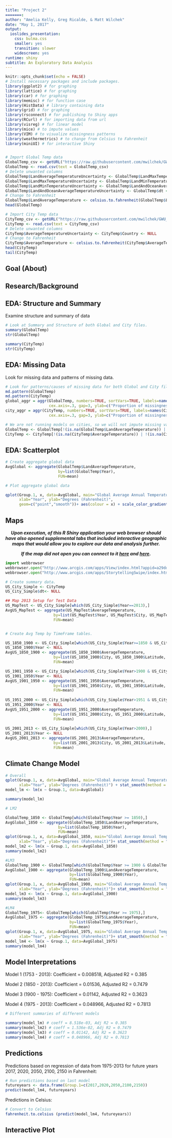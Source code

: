 ```yaml
---
title: "Project 2"
=======:
author: "Amelia Kelly, Greg Ricalde, & Matt Wilchek"
date: "May 1, 2017"
output:
  ioslides_presentation:
    css: bulma.css
    smaller: yes
    transition: slower
    widescreen: yes
runtime: shiny
subtitle: An Exploratory Data Analysis
---
```


```r
knitr::opts_chunk$set(echo = FALSE)
# Install necessary packages and include packages.
library(ggplot2) # for graphing
library(lattice) # for graphing
library(car) # for graphing
library(memisc) # for function case
library(HistData) # library containing data
library(grid) # for graphing
library(rsconnect) # for publishing to Shiny apps
library(RCurl) # for importing data from url
library(visreg) # for linear model
library(mice) # to impute values
library(VIM) # to visualize missingness patterns
library(weathermetrics) # to change from Celsius to Fahrenheit
library(miniUI) # for interactive Shiny


# Import Global Temp data
GlobalTemp_csv <- getURL("https://raw.githubusercontent.com/mwilchek/GWU_Project.AnalyzingClimateChange/master/GlobalTemperatures.csv")
GlobalTemp <- read.csv(text = GlobalTemp_csv)
# Delete unwanted columns
GlobalTemp$LandAverageTemperatureUncertainty <- GlobalTemp$LandMaxTemperature <-
GlobalTemp$LandMaxTemperatureUncertainty <- GlobalTemp$LandMinTemperature <-
GlobalTemp$LandMinTemperatureUncertainty <- GlobalTemp$LandAndOceanAverageTemperature <-
GlobalTemp$LandAndOceanAverageTemperatureUncertainty <- GlobalTemp$dt <- GlobalTemp$Day <- GlobalTemp$Month <- NULL
# Change to Fahrenheit
GlobalTemp$LandAverageTemperature <- celsius.to.fahrenheit(GlobalTemp$LandAverageTemperature)
head(GlobalTemp)

# Import City Temp data
CityTemp_csv <- getURL("https://raw.githubusercontent.com/mwilchek/GWU_Project.AnalyzingClimateChange/master/US_City.csv")
CityTemp <- read.csv(text = CityTemp_csv)
# Delete unwanted columns
CityTemp$AverageTemperatureUncertainty <- CityTemp$Country <- NULL
# Change to Fahrenheit
CityTemp$AverageTemperature <- celsius.to.fahrenheit(CityTemp$AverageTemperature)
head(CityTemp)
tail(CityTemp)
```

## Goal (About)

## Research/Background


  
## EDA: Structure and Summary

Examine structure and summary of data

```r
# Look at Summary and Structure of both Global and City files.
summary(GlobalTemp)
str(GlobalTemp)

summary(CityTemp)
str(CityTemp)

```

## EDA: Missing Data
Look for missing data and patterns of missing data.
```r
# Look for patterns/causes of missing data for both Global and City files.
md.pattern(GlobalTemp)
md.pattern(CityTemp)
global_aggr = aggr(GlobalTemp, numbers=TRUE, sortVars=TRUE, labels=names(GlobalTemp), 
                   cex.axis=.3, gap=3, ylab=c("Proportion of missingness","Missingness Pattern"))
city_aggr = aggr(CityTemp, numbers=TRUE, sortVars=TRUE, labels=names(CityTemp), 
                   cex.axis=.3, gap=3, ylab=c("Proportion of missingness","Missingness Pattern"))

# We are not running models on cities, so we will not impute missing values; eliminate missing values.
GlobalTemp <- GlobalTemp[!(is.na(GlobalTemp$LandAverageTemperature)) | !(is.na(GlobalTemp$LandAverageTemperature)),]
CityTemp <- CityTemp[!(is.na(CityTemp$AverageTemperature)) | !(is.na(CityTemp$AverageTemperature)),]
```

## EDA: Scatterplot

```r
# Create aggregate global data
AvgGlobal <- aggregate(GlobalTemp$LandAverageTemperature, 
                       by=list(GlobalTemp$Year), 
                       FUN=mean)

# Plot aggregate global data

qplot(Group.1, x, data=AvgGlobal, main="Global Average Annual Temperature 1753-2013", 
      xlab="Year", ylab="Degrees (Fahrenheit)",
      geom=c("point","smooth"))+ aes(colour = x) + scale_color_gradient(low="blue", high="red")

```


## Maps

<p align="center"><b><i>Upon execution, of this R Shiny application your web browser should have also opened supplemental tabs that included interactive geographic maps that would allow you to explore our data and analysis further.</b></i></p>
<p></p>
<p align="center"><b><i>If the map did not open you can connect to it <a href="http://www.arcgis.com/apps/View/index.html?appid=a29ddc77e43a4013a982d08d8344cb6b">here</a> and <a href="http://www.arcgis.com/apps/StorytellingSwipe/index.html?appid=bd128209373d4b8a850f05310cbe0a6e">here</a>.</b></i></p>

```python
import webbrowser
webbrowser.open("http://www.arcgis.com/apps/View/index.html?appid=a29ddc77e43a4013a982d08d8344cb6b")
webbrowser.open("http://www.arcgis.com/apps/StorytellingSwipe/index.html?appid=bd128209373d4b8a850f05310cbe0a6e")
```

```r

# Create summary data.
US_City_Simple <- CityTemp
US_City_Simple$dt<- NULL

## Map 2013 Setup for Test Data
US_MapTest <- US_City_Simple[which(US_City_Simple$Year==2013),]
AvgUS_MapTest <- aggregate(US_MapTest$AverageTemperature, 
                     by=list(US_MapTest$Year, US_MapTest$City, US_MapTest$Latitude, US_MapTest$Longitude), 
                     FUN=mean)


# Create Avg Temp by TimeFrame tables.

US_1850_1900 <- US_City_Simple[which(US_City_Simple$Year>=1850 & US_City_Simple$Year<=1900),]
US_1850_1900$Year <- NULL
AvgUS_1850_1900 <- aggregate(US_1850_1900$AverageTemperature, 
                     by=list(US_1850_1900$City, US_1850_1900$Latitude, US_1850_1900$Longitude), 
                     FUN=mean)

US_1901_1950 <- US_City_Simple[which(US_City_Simple$Year>1900 & US_City_Simple$Year<=1950),]
US_1901_1950$Year <- NULL
AvgUS_1901_1950 <- aggregate(US_1901_1950$AverageTemperature, 
                     by=list(US_1901_1950$City, US_1901_1950$Latitude, US_1901_1950$Longitude), 
                     FUN=mean)
  
US_1951_2000 <- US_City_Simple[which(US_City_Simple$Year>1951 & US_City_Simple$Year<=2000),]
US_1951_2000$Year <- NULL
AvgUS_1951_2000 <- aggregate(US_1951_2000$AverageTemperature, 
                     by=list(US_1951_2000$City, US_1951_2000$Latitude, US_1951_2000$Longitude), 
                     FUN=mean)
  
US_2001_2013 <- US_City_Simple[which(US_City_Simple$Year>2000),]
US_2001_2013$Year <- NULL
AvgUS_2001_2013 <- aggregate(US_2001_2013$AverageTemperature, 
                     by=list(US_2001_2013$City, US_2001_2013$Latitude, US_2001_2013$Longitude), 
                     FUN=mean)

```


## Climate Change Model

```r
# Overall
qplot(Group.1, x, data=AvgGlobal, main="Global Average Annual Temperature 1753-2013", 
      xlab="Year", ylab="Degrees (Fahrenheit)") + stat_smooth(method = "lm", col = "blue")+ aes(colour = x) + scale_color_gradient(low="blue", high="red")
model_lm <- lm(x ~ Group.1, data=AvgGlobal)

summary(model_lm)

# LM2

GlobalTemp_1850 <- GlobalTemp[which(GlobalTemp$Year >= 1850),]
AvgGlobal_1850 <- aggregate(GlobalTemp_1850$LandAverageTemperature, 
                       by=list(GlobalTemp_1850$Year), 
                       FUN=mean)
qplot(Group.1, x, data=AvgGlobal_1850, main="Global Average Annual Temperature 1850-2013",
      xlab="Year", ylab="Degrees (Fahrenheit)")+ stat_smooth(method = "lm", col = "blue")+ aes(colour = x) + scale_color_gradient(low="blue", high="red")
model_lm2 <- lm(x ~ Group.1, data=AvgGlobal_1850)
summary(model_lm2)

#LM3
GlobalTemp_1900 <- GlobalTemp[which(GlobalTemp$Year >= 1900 & GlobalTemp$Year < 1975),]
AvgGlobal_1900 <- aggregate(GlobalTemp_1900$LandAverageTemperature, 
                            by=list(GlobalTemp_1900$Year), 
                            FUN=mean)
qplot(Group.1, x, data=AvgGlobal_1900, main="Global Average Annual Temperature 1900-1974",
      xlab="Year", ylab="Degrees (Fahrenheit)")+ stat_smooth(method = "lm", col = "blue")+ aes(colour = x) + scale_color_gradient(low="blue", high="red")
model_lm3 <- lm(x ~ Group.1, data=AvgGlobal_1900)
summary(model_lm3)

#LM4
GlobalTemp_1975<- GlobalTemp[which(GlobalTemp$Year >= 1975),]
AvgGlobal_1975 <- aggregate(GlobalTemp_1975$LandAverageTemperature, 
                            by=list(GlobalTemp_1975$Year), 
                            FUN=mean)
qplot(Group.1, x, data=AvgGlobal_1975, main="Global Average Annual Temperature 1975-2013",
      xlab="Year", ylab="Degrees (Fahrenheit)")+ stat_smooth(method = "lm", col = "blue") + aes(colour = x) + scale_color_gradient(low="blue", high="red")
model_lm4 <- lm(x ~ Group.1, data=AvgGlobal_1975)
summary(model_lm4)

```

## Model Interpretations

Model 1 (1753 - 2013): Coefficient = 0.008518, Adjusted R2 = 0.385

Model 2 (1850 - 2013): Coefficient = 0.01536, Adjusted R2 = 0.7479

Model 3 (1900 - 1975): Coefficient = 0.01142, Adjusted R2 = 0.3623

Model 4 (1975 - 2013): Coefficient = 0.048966, Adjusted R2 = 0.7813



```r
# Different summaries of different models

summary(model_lm) # coeff = 8.518e-03, Adj R2 = 0.385
summary(model_lm2) # coeff = 1.536e-02, Adj R2 = 0.7479
summary(model_lm3) # coeff = 0.01142, Adj R2 = 0.3623
summary(model_lm4) # coeff = 0.048966, Adj R2 = 0.7813


```



## Predictions

Predictions based on regression of data from 1975-2013 for future years 2017, 2020, 2050, 2100, 2150 in Fahrenheit:

```r
# Run predictions based on last model
futureyears <- data.frame(Group.1=c(2017,2020,2050,2100,2150))
predict(model_lm4, futureyears)

```

Predictions in Celsius:

```r
# Convert to Celsius
fahrenheit.to.celsius (predict(model_lm4, futureyears))
```



## Interactive Plot {.smaller}

```r


```

